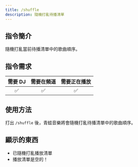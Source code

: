 ```yaml
---
title: /shuffle
description: 隨機打亂待播清單
---
```


## 指令簡介
<Callout type="info">
隨機打亂當前待播清單中的歌曲順序。
</Callout>

## 指令需求
| 需要 DJ |	需要在頻道 | 需要正在播放 |
| :-----: | :-------: | :---------: |
|   ✅   |    ✅     |     ✅      |

## 使用方法
打出 `/shuffle` 後，青蛙音樂將會隨機打亂待播清單中的歌曲順序。

## 顯示的東西
- 已隨機打亂播放清單
- 播放清單是空的！
